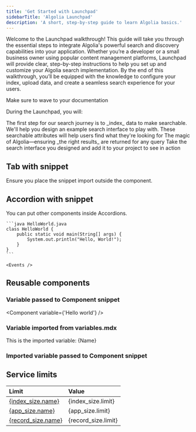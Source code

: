 ```yaml
---
title: 'Get Started with Launchpad'
sidebarTitle: 'Algolia Launchpad'
description: 'A short, step-by-step guide to learn Algolia basics.'
---
```


Welcome to the Launchpad walkthrough! This guide will take you through the essential steps to integrate Algolia's powerful search and discovery capabilities into your application. Whether you’re a developer or a small business owner using popular content management platforms, Launchpad will provide clear, step-by-step instructions to help you set up and customize your Algolia search implementation. By the end of this walkthrough, you’ll be equipped with the knowledge to configure your index, upload data, and create a seamless search experience for your users.

<Card title="Etiquette">
    Make sure to wave to your documentation
</Card>

During the Launchpad, you will:

<Steps titleSize="h3">
  <Step title="Import Data">
    The first step for our search journey is to _index_ data to make searchable.
  </Step>
  <Step title="Design Your Search Interface">
    We'll help you design an example search interface to play with.
  </Step>
  <Step title="Add Searchable Attributes">
    These searchable attributes will help users find what they're looking for
  </Step>
  <Step title="Configure Search Relevancy">
    The magic of Algolia—ensuring _the right results_ are returned for any query
  </Step>
  <Step title="Implement Search">
    Take the search interface you designed and add it to your project to see in action
  </Step>
</Steps>

## Tab with snippet

<Tabs>
  <Tab title="No snippet: just some text">
    Ensure you place the snippet import outside the component.
  </Tab>
  <Tab title="Snippet">
    <Events />
  </Tab>
</Tabs>

## Accordion with snippet


<AccordionGroup>
  <Accordion title="No snippet: just a code block">
    You can put other components inside Accordions.

    ```java HelloWorld.java
    class HelloWorld {
        public static void main(String[] args) {
            System.out.println("Hello, World!");
        }
    }
    ```

  </Accordion>


  <Accordion title="Snippet">

    <Events />
  </Accordion>
</AccordionGroup>

## Reusable components


### Variable passed to Component snippet

<Component variable={'Hello world'} />

### Variable imported from variables.mdx

This is the imported variable: {Name}

### Imported variable passed to Component snippet

<Component variable={Name} />

## Service limits


<serviceLimits/>

| Limit                                 | Value               |
|:------------------------------------- |:------------------- |
| [{index_size.name}](index_size.url)   | {index_size.limit}  |
| [{app_size.name}](app_size.url)       | {app_size.limit}    |
| [{record_size.name}](record_size.url) | {record_size.limit} |


